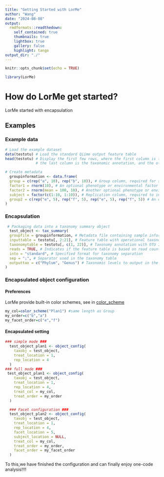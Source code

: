 ```yaml
---
title: "Getting Started with LorMe"
author: "Wang"
date: "2024-08-08"
output: 
  rmdformats::readthedown:
    self_contained: true
    thumbnails: true
    lightbox: true
    gallery: false
    highlight: tango
output_dir: "./"
---
```


```r
knitr::opts_chunk$set(echo = TRUE)
```

```r
library(LorMe)
```

# How do LorMe get started?

LorMe started with encapsulation

## Examples

### Example data

```r
# Load the example dataset
data(testotu) # Load the standard Qiime output feature table
head(testotu) # Display the first few rows, where the first column is the ID,
              # the last column is the taxonomic annotation, and the others are the feature table values.

# Create metadata
  groupinformation <- data.frame(
  group = c(rep("a", 10), rep("b", 10)), # Group column, required for sample grouping
  factor1 = rnorm(10), # An optional phenotype or environmental factor
  factor2 = rnorm(mean = 100, 10), # Another optional phenotype or environmental factor
  subject = factor(c(1:10, 1:10)), # Replication column, required to indicate replicates
  group2 = c(rep("e", 5), rep("f", 5), rep("e", 5), rep("f", 5)) # An optional secondary grouping variable
)
```

### Encapsulation

```r
 # Packaging data into a taxonomy summary object
  test_object <- tax_summary(
  groupfile = groupinformation, # Metadata file containing sample information
  inputtable = testotu[, 2:21], # Feature table with operational taxonomic units (OTUs) or ASV or metagenomic features
  taxonomytable = testotu[, c(1, 22)], # Taxonomy annotation with OTU ID and taxonomic classification
  reads = TRUE, # Indicates if the feature table is based on read counts
  into = "standard", # Specified format for taxonomy separation
  sep = ";", # Separator used in the taxonomy table
  outputtax = c("Phylum", "Genus") # Taxonomic levels to output in the summary
)
```

### Encapsulated object configuration

#### Preferences

LorMe provide built-in color schemes, see in [color_scheme](color_scheme.html)

```r
my_col=color_scheme("Plan1") #same length as Group
my_order=c("b","a")
my_facet_order=c("e","f")
```

#### Encapsulated setting

```r
 
### simple mode ###
  test_object_plan1 <- object_config(
    taxobj = test_object,
    treat_location = 1,
    rep_location = 4
  )
### full mode ###
 test_object_plan1 <- object_config(
    taxobj = test_object,
    treat_location = 1,
    rep_location = 4,
    treat_col = my_col,
    treat_order = my_order
  )

  ### Facet configuration ###
  test_object_plan2 <- object_config(
    taxobj = test_object,
    treat_location = 1,
    rep_location = 4,
    facet_location = 5,
    subject_location = NULL,
    treat_col = my_col,
    treat_order = my_order,
    facet_order = my_facet_order
  )
```

To this,we have finished the configuration and can finally enjoy one-code analysis!!!!
